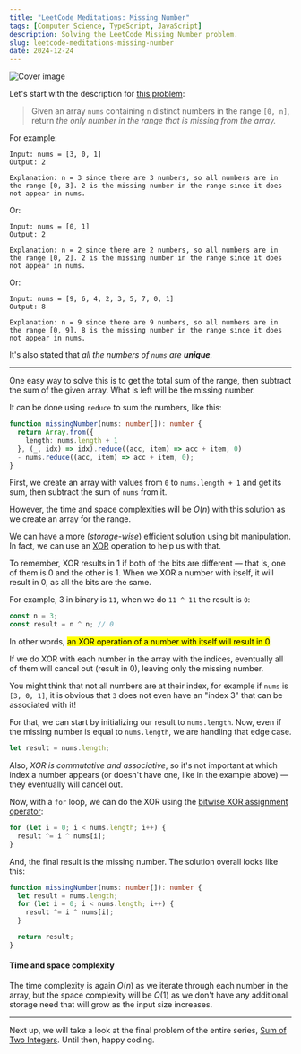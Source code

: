 ```yaml
---
title: "LeetCode Meditations: Missing Number"
tags: [Computer Science, TypeScript, JavaScript]
description: Solving the LeetCode Missing Number problem.
slug: leetcode-meditations-missing-number
date: 2024-12-24
---
```


![Cover image](https://raw.githubusercontent.com/rivea0/leetcode-meditations-assets/main/src/2024-12-24/76-lm.png)

Let's start with the description for [this problem](https://leetcode.com/problems/missing-number):

> Given an array `nums` containing `n` distinct numbers in the range `[0, n]`, return _the only number in the range that is missing from the array._

For example:

```
Input: nums = [3, 0, 1]
Output: 2

Explanation: n = 3 since there are 3 numbers, so all numbers are in the range [0, 3]. 2 is the missing number in the range since it does not appear in nums.
```

Or:

```
Input: nums = [0, 1]
Output: 2

Explanation: n = 2 since there are 2 numbers, so all numbers are in the range [0, 2]. 2 is the missing number in the range since it does not appear in nums.
```

Or:

```
Input: nums = [9, 6, 4, 2, 3, 5, 7, 0, 1]
Output: 8

Explanation: n = 9 since there are 9 numbers, so all numbers are in the range [0, 9]. 8 is the missing number in the range since it does not appear in nums.
```

It's also stated that *all the numbers of `nums` are **unique**.*

---

One easy way to solve this is to get the total sum of the range, then subtract the sum of the given array. What is left will be the missing number.

It can be done using `reduce` to sum the numbers, like this:

```ts
function missingNumber(nums: number[]): number {
  return Array.from({ 
    length: nums.length + 1 
  }, (_, idx) => idx).reduce((acc, item) => acc + item, 0) 
  - nums.reduce((acc, item) => acc + item, 0);
}
```

First, we create an array with values from `0` to `nums.length + 1` and get its sum, then subtract the sum of `nums` from it.

However, the time and space complexities will be $O(n)$ with this solution as we create an array for the range.

We can have a more (*storage-wise*) efficient solution using bit manipulation. 
In fact, we can use an [XOR](https://rivea0.github.io/blog/leetcode-meditations-chapter-14-bit-manipulation#bitwise-xor) operation to help us with that.

To remember, XOR results in 1 if both of the bits are different — that is, one of them is 0 and the other is 1.
When we XOR a number with itself, it will result in 0, as all the bits are the same.

For example, 3 in binary is `11`, when we do `11 ^ 11` the result is `0`:

```ts
const n = 3;
const result = n ^ n; // 0
```

In other words, <mark>an XOR operation of a number with itself will result in 0</mark>.

If we do XOR with each number in the array with the indices, eventually all of them will cancel out (result in 0), leaving only the missing number.

You might think that not all numbers are at their index, for example if `nums` is `[3, 0, 1]`, it is obvious that `3` does not even have an "index 3" that can be associated with it!

For that, we can start by initializing our result to `nums.length`. Now, even if the missing number is equal to `nums.length`, we are handling that edge case.

```ts
let result = nums.length;
```

Also, *XOR is commutative and associative*, so it's not important at which index a number appears (or doesn't have one, like in the example above) — they eventually will cancel out.

Now, with a `for` loop, we can do the XOR using the [bitwise XOR assignment operator](https://developer.mozilla.org/en-US/docs/Web/JavaScript/Reference/Operators/Bitwise_XOR_assignment):

```ts
for (let i = 0; i < nums.length; i++) {
  result ^= i ^ nums[i];
}
```

And, the final result is the missing number. The solution overall looks like this:

```ts
function missingNumber(nums: number[]): number {
  let result = nums.length;
  for (let i = 0; i < nums.length; i++) {
    result ^= i ^ nums[i];
  }

  return result;
}
```

#### Time and space complexity

The time complexity is again $O(n)$ as we iterate through each number in the array, but the space complexity will be $O(1)$ as we don't have any additional storage need that will grow as the input size increases.

---

Next up, we will take a look at the final problem of the entire series, [Sum of Two Integers](https://leetcode.com/problems/sum-of-two-integers). Until then, happy coding.
